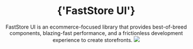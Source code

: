 <header class="index-header">
  <h1>{'FastStore UI'}</h1>
  FastStore UI is an ecommerce-focused library that provides best-of-breed components,
  blazing-fast performance, and a frictionless development experience to create storefronts.
  <img src="https://vtexhelp.vtexassets.com/assets/docs/src/starters___45131194d6158dfd0612f089a6a91070.png" />
</header>
